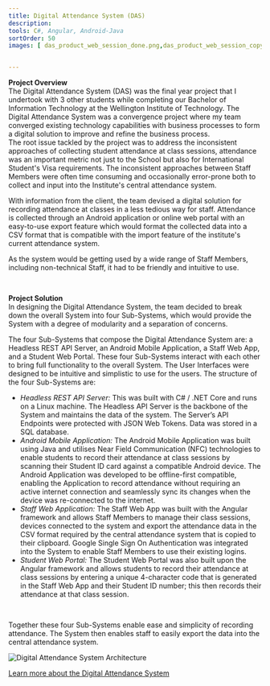 ```yaml
---
title: Digital Attendance System (DAS)
description: 
tools: C#, Angular, Android-Java
sortOrder: 50
images: [ das_product_web_session_done.png,das_product_web_session_copy.png,das_product_web_sessions.png,das_product_web_studentPortal.png]


---
```


**Project Overview**
<br/>
The Digital Attendance System (DAS) was the final year project that I undertook with 3 other students while completing our Bachelor of Information Technology at the Wellington Institute of Technology.
The Digital Attendance System was a convergence project where my team converged existing technology capabilities with business processes to form a digital solution to improve and refine the business process.
<br/>
The root issue tackled by the project was to address the inconsistent approaches of collecting student attendance at class sessions, attendance was an important metric not just to the School but also for International Student's Visa requirements.
The inconsistent approaches between Staff Members were often time consuming and occasionally error-prone both to collect and input into the Institute's central attendance system.

With information from the client, the team devised a digital solution for recording attendance at classes in a less tedious way for staff. Attendance is collected through an Android application or online web portal with an easy-to-use export feature which would format the collected data into a CSV format that is compatible with the import feature of the institute's current attendance system.<br/>

As the system would be getting used by a wide range of Staff Members, including non-technical Staff, it had to be friendly and intuitive to use.
<pre><br/></pre>
**Project Solution**
<br/>
In designing the Digital Attendance System, the team decided to break down the overall System into four Sub-Systems, which would provide the System with a degree of modularity and a separation of concerns.

The four Sub-Systems that compose the Digital Attendance System are: a Headless REST API Server, an Android Mobile Application, a Staff Web App, and a Student Web Portal. These four Sub-Systems interact with each other to bring full functionality to the overall System. The User Interfaces were designed to be intuitive and simplistic to use for the users.
The structure of the four Sub-Systems are:<br/>
- _Headless REST API Server:_ This was built with C# / .NET Core and runs on a Linux machine. The Headless API Server is the backbone of the System and maintains the data of the system. The Server’s API Endpoints were protected with JSON Web Tokens. Data was stored in a SQL database.
- _Android Mobile Application:_ The Android Mobile Application was built using Java and utilises Near Field Communication (NFC) technologies to enable students to record their attendance at class sessions by scanning their Student ID card against a compatible Android device. The Android Application was developed to be offline-first compatible, enabling the Application to record attendance without requiring an active internet connection and seamlessly sync its changes when the device was re-connected to the internet.
- _Staff Web Application:_ The Staff Web App was built with the Angular framework and allows Staff Members to manage their class sessions, devices connected to the system and export the attendance data in the CSV format required by the central attendance system that is copied to their clipboard. Google Single Sign On Authentication was integrated into the System to enable Staff Members to use their existing logins.
- _Student Web Portal:_ The Student Web Portal was also built upon the Angular framework and allows students to record their attendance at class sessions by entering a unique 4-character code that is generated in the Staff Web App and their Student ID number; this then records their attendance at that class session.
<pre><br/></pre>
Together these four Sub-Systems enable ease and simplicity of recording attendance. The System then enables staff to easily export the data into the central attendance system.

<img src="/images/das_system_architecture.gif" title="Digital Attendance System Architecture" className="inline-img" />

[Learn more about the Digital Attendance System](https://capstone.weltec.ac.nz/das/)